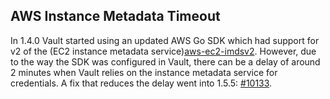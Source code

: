 ## AWS Instance Metadata Timeout

In 1.4.0 Vault started using an updated AWS Go SDK which had support for v2 of
the (EC2 instance metadata service)[aws-ec2-imdsv2]. However, due to the way the
SDK was configured in Vault, there can be a delay of around 2 minutes when Vault
relies on the instance metadata service for credentials. A fix that reduces the
delay went into 1.5.5: [#10133](https://github.com/hashicorp/vault/pull/10133).

[aws-ec2-imdsv2]: https://docs.aws.amazon.com/AWSEC2/latest/UserGuide/configuring-instance-metadata-service.html
